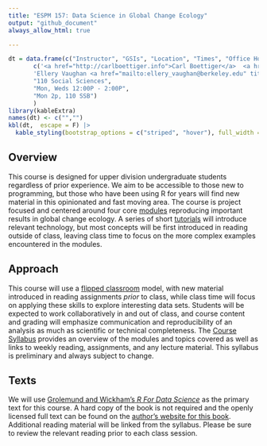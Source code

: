```yaml
---
title: "ESPM 157: Data Science in Global Change Ecology"
output: "github_document"
always_allow_html: true

---
```



```r
dt = data.frame(c("Instructor", "GSIs", "Location", "Times", "Office Hours"), 
       c('<a href="http://carlboettiger.info">Carl Boettiger</a>  <a href="mailto:cboettig@berkeley.edu" title="email"><i class="fa fa-envelope"></i></a> <a href="https://github.com/cboettig" title="GitHub"><i class="fa fa-github"></i></a>',
       'Ellery Vaughan <a href="mailto:ellery_vaughan@berkeley.edu" title="email"><i class="fa fa-envelope"></i></a>',
       "110 Social Sciences", 
       "Mon, Weds 12:00P - 2:00P",
       "Mon 2p, 110 SSB")
       )
library(kableExtra)
names(dt) <- c("","")
kbl(dt,  escape = F) |>
  kable_styling(bootstrap_options = c("striped", "hover"), full_width = FALSE, position="center")
```



## Overview

This course is designed for upper division undergraduate students regardless of prior experience. We aim to be accessible to those new to programming, but those who have been using R for years will find new material in this opinionated and fast moving area.  The course is project focused and centered around four core [modules](/modules) reproducing important results in global change ecology.  A series of short [tutorials](/tutorials) will introduce relevant technology, but most concepts will be first introduced in reading outside of class, leaving class time to focus on the more complex examples encountered in the modules.  

## Approach

This course will use a [flipped classroom](https://en.wikipedia.org/wiki/Flipped_classroom) model, with new material
introduced in reading assignments *prior* to class, while class time will
focus on applying these skills to explore interesting data sets.
Students will be expected to work collaboratively
in and out of class, and course content and grading will emphasize
communication and reproducibility of an analysis as much as scientific
or technical completeness.  The [Course Syllabus](/syllabus/)
provides an overview of the modules and topics covered as well as links
to weekly reading, assignments, and any lecture material.  This syllabus
is preliminary and always subject to change.

## Texts

We will use [Grolemund and Wickham's *R For Data Science*](http://amzn.to/2aHLAQ1) 
as the primary text for this course. A hard copy of the book is not
required and the openly licensed full text can be found on the [author's website for this book](http://r4ds.had.co.nz/). Additional reading material will be linked
from the syllabus.  Please be sure to review the relevant reading prior to
each class session.  
